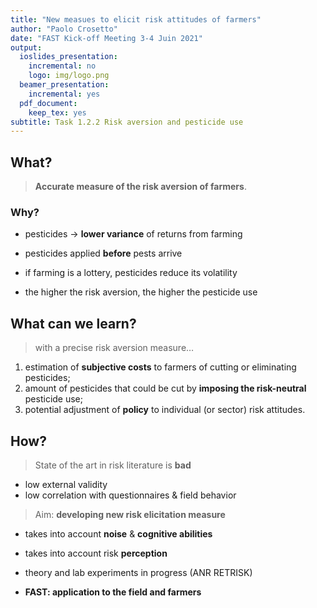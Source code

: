 ```yaml
---
title: "New measues to elicit risk attitudes of farmers"
author: "Paolo Crosetto"
date: "FAST Kick-off Meeting 3-4 Juin 2021"
output:
  ioslides_presentation:
    incremental: no
    logo: img/logo.png
  beamer_presentation:
    incremental: yes
  pdf_document:
    keep_tex: yes
subtitle: Task 1.2.2 Risk aversion and pesticide use
---
```


## What? 

> **Accurate measure of the risk aversion of farmers**. 

### Why? 

- pesticides -> **lower variance** of returns from farming

- pesticides applied **before** pests arrive

- if farming is a lottery, pesticides reduce its volatility

- the higher the risk aversion, the higher the pesticide use

## What can we learn? 

> with a precise risk aversion measure...

1. estimation of **subjective costs** to farmers of cutting or eliminating pesticides; 
2. amount of pesticides that could be cut by **imposing the risk-neutral** pesticide use;
3. potential adjustment of **policy** to individual (or sector) risk attitudes.

## How? 

> State of the art in risk literature is **bad**

- low external validity
- low correlation with questionnaires & field behavior

> Aim: **developing new risk elicitation measure**

- takes into account **noise** & **cognitive abilities**
- takes into account risk **perception**

- theory and lab experiments in progress (ANR RETRISK)
- **FAST: application to the field and farmers**




